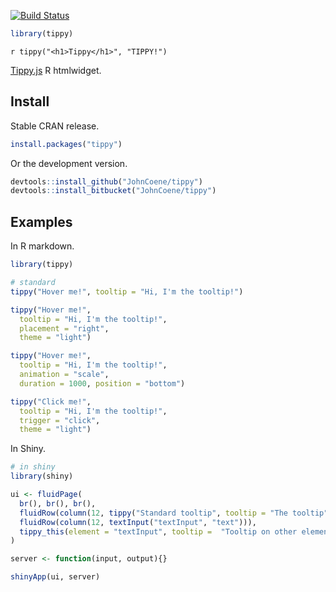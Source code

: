 [![Build Status](https://travis-ci.org/JohnCoene/tippy.svg?branch=master)](https://travis-ci.org/JohnCoene/tippy)

```r
library(tippy)
```

`r tippy("<h1>Tippy</h1>", "TIPPY!")`

[Tippy.js](https://atomiks.github.io/tippyjs) R htmlwidget.

## Install

Stable CRAN release.

```r
install.packages("tippy") 
```

Or the development version.

```r
devtools::install_github("JohnCoene/tippy")
devtools::install_bitbucket("JohnCoene/tippy")
```

## Examples

In R markdown.

```r
library(tippy)

# standard
tippy("Hover me!", tooltip = "Hi, I'm the tooltip!")

tippy("Hover me!", 
  tooltip = "Hi, I'm the tooltip!", 
  placement = "right",
  theme = "light")

tippy("Hover me!", 
  tooltip = "Hi, I'm the tooltip!", 
  animation = "scale",
  duration = 1000, position = "bottom")

tippy("Click me!", 
  tooltip = "Hi, I'm the tooltip!", 
  trigger = "click",
  theme = "light")
```

In Shiny.

```r
# in shiny
library(shiny)

ui <- fluidPage(
  br(), br(), br(),
  fluidRow(column(12, tippy("Standard tooltip", tooltip = "The tooltip"))),
  fluidRow(column(12, textInput("textInput", "text"))),
  tippy_this(element = "textInput", tooltip =  "Tooltip on other element")
)

server <- function(input, output){}

shinyApp(ui, server)
```
